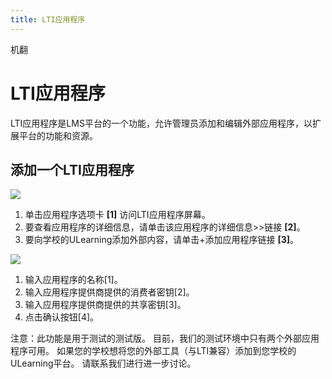```yaml
--- 
title: LTI应用程序
--- 
```


机翻
# LTI应用程序

LTI应用程序是LMS平台的一个功能，允许管理员添加和编辑外部应用程序，以扩展平台的功能和资源。

## 添加一个LTI应用程序

![](/img/ulearning/admin/lti01.png)

1. 单击应用程序选项卡 **[1]** 访问LTI应用程序屏幕。
2. 要查看应用程序的详细信息，请单击该应用程序的详细信息>>链接 **[2]**。
3. 要向学校的ULearning添加外部内容，请单击+添加应用程序链接 **[3]**。

![](/img/ulearning/admin/lti02.png)
1. 输入应用程序的名称[1]。 
2. 输入应用程序提供商提供的消费者密钥[2]。 
3. 输入应用程序提供商提供的共享密钥[3]。 
4. 点击确认按钮[4]。 

注意：此功能是用于测试的测试版。 目前，我们的测试环境中只有两个外部应用程序可用。 如果您的学校想将您的外部工具（与LTI兼容）添加到您学校的ULearning平台。 请联系我们进行进一步讨论。
